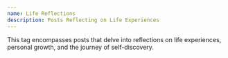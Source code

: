 ```yaml
---
name: Life Reflections
description: Posts Reflecting on Life Experiences
---
```


This tag encompasses posts that delve into reflections on life experiences, personal growth, and the journey of self-discovery.
